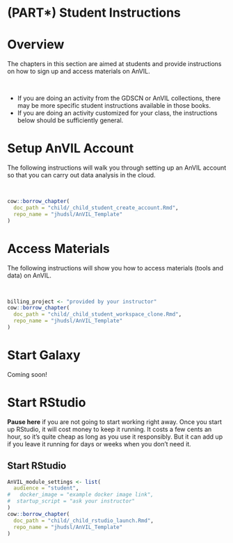 # (PART\*) Student Instructions {-}

# Overview {#student-instructions}

The chapters in this section are aimed at students and provide instructions on how to sign up and access materials on AnVIL.

<br>

- If you are doing an activity from the GDSCN or AnVIL collections, there may be more specific student instructions available in those books.
- If you are doing an activity customized for your class, the instructions below should be sufficiently general.

# Setup AnVIL Account {#student-account-setup}

The following instructions will walk you through setting up an AnVIL account so that you can carry out data analysis in the cloud.

<br>

:::: {.borrowed_chunk}
```r
cow::borrow_chapter(
  doc_path = "child/_child_student_create_account.Rmd",
  repo_name = "jhudsl/AnVIL_Template"
)
```
::::

# Access Materials {#student-clone-workspace}

The following instructions will show you how to access materials (tools and data) on AnVIL.

<br>

:::: {.borrowed_chunk}
```r
billing_project <- "provided by your instructor"
cow::borrow_chapter(
  doc_path = "child/_child_student_workspace_clone.Rmd",
  repo_name = "jhudsl/AnVIL_Template"
)
```
::::

# Start Galaxy

Coming soon!

# Start RStudio {#student-start-RStudio}

:::{.warning}
**Pause here** if you are not going to start working right away.  Once you start up RStudio, it will cost money to keep it running.  It costs a few cents an hour, so it's quite cheap as long as you use it responsibly.  But it can add up if you leave it running for days or weeks when you don't need it.
:::

## Start RStudio 

```r
AnVIL_module_settings <- list(
  audience = "student",
#   docker_image = "example docker image link",
#  startup_script = "ask your instructor"
)
cow::borrow_chapter(
  doc_path = "child/_child_rstudio_launch.Rmd",
  repo_name = "jhudsl/AnVIL_Template"
)
```
